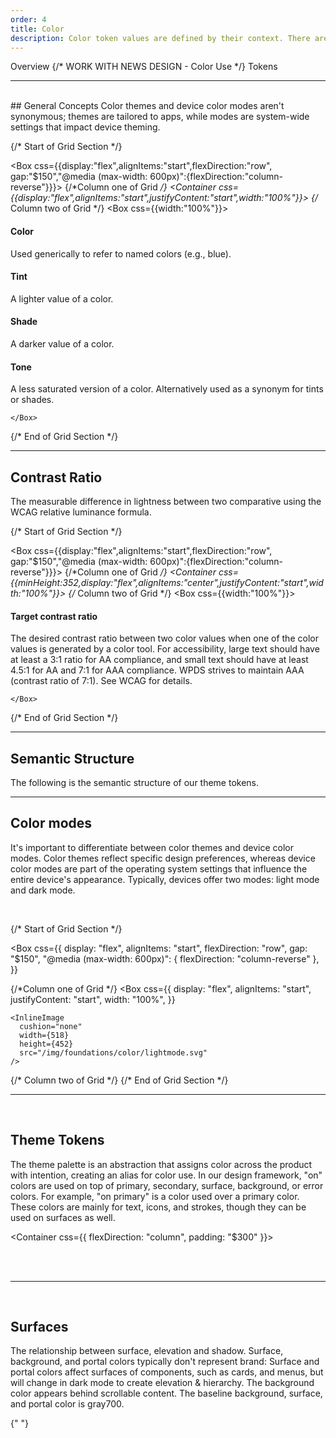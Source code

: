```yaml
---
order: 4
title: Color
description: Color token values are defined by their context. There are two contexts we currently support a "light" and "dark" context. Toggle the sun/moon in the top right of the site to see each context.
---
```


<TabsRoot defaultValue="Overview">
<TabsList>
<TabsTrigger value="Overview">Overview</TabsTrigger>
{/* WORK WITH NEWS DESIGN - <TabsTrigger value="Color Use">Color Use</TabsTrigger> */}
<TabsTrigger value="Color Tokens">Tokens</TabsTrigger>
</TabsList>

<TabsContent value="Overview">

<ColorSamples />

<BR />

---

<BR />
## General Concepts Color themes and device color modes aren't synonymous; themes
are tailored to apps, while modes are system-wide settings that impact device theming.

{/* Start of Grid Section */}

<Box css={{display:"flex",alignItems:"start",flexDirection:"row", gap:"$150","@media (max-width: 600px)":{flexDirection:"column-reverse"}}}>
 {/*Column one of Grid  */}
<Container css={{display:"flex",alignItems:"start",justifyContent:"start",width:"100%"}}>
    <InlineSVG
        path="/img/foundations/color/tints-shades.svg"
    />
</Container>
{/* Column two of Grid */}
<Box css={{width:"100%"}}>

#### Color

Used generically to refer to named colors (e.g., blue).

#### Tint

A lighter value of a color.

#### Shade

A darker value of a color.

#### Tone

A less saturated version of a color. Alternatively used as a synonym for tints or shades.

    </Box>

</Box>
{/* End of Grid Section */}

<BR />

---

## Contrast Ratio

The measurable difference in lightness between two comparative using the WCAG relative luminance formula.

{/* Start of Grid Section */}

<Box css={{display:"flex",alignItems:"start",flexDirection:"row", gap:"$150","@media (max-width: 600px)":{flexDirection:"column-reverse"}}}>
 {/*Column one of Grid  */}
<Container css={{minHeight:352,display:"flex",alignItems:"center",justifyContent:"start",width:"100%"}}>
    <InlineSVG
        title="*The number 4.74:1 reflects the contrast ratio against the target background gray700"
        path="/img/foundations/color/contrast-ratio.svg"
    />
</Container>
{/* Column two of Grid */}
<Box css={{width:"100%"}}>

#### Target contrast ratio

The desired contrast ratio between two color values when one of the color values is generated by a color tool.
For accessibility, large text should have at least a 3:1 ratio for AA compliance, and small text should have at least 4.5:1 for AA and 7:1 for AAA compliance. WPDS strives to maintain AAA (contrast ratio of 7:1).
See WCAG for details.

    </Box>

</Box>
{/* End of Grid Section */}

<BR />

---

## Semantic Structure

The following is the semantic structure of our theme tokens.

<Container>
  <InlineSVG
    title="*The number 4.74:1 reflects the contrast ratio against the target background gray700"
    path="/img/foundations/color/semantics.svg"
  />
</Container>

---

## Color modes

It's important to differentiate between color themes and device color modes. Color themes reflect specific design preferences, whereas device color modes are part of the operating system settings that influence the entire device's appearance. Typically, devices offer two modes: light mode and dark mode.

<BR />

{/* Start of Grid Section */}

<Box
  css={{
    display: "flex",
    alignItems: "start",
    flexDirection: "row",
    gap: "$150",
    "@media (max-width: 600px)": { flexDirection: "column-reverse" },
  }}
>
  {/*Column one of Grid  */}
  <Box
    css={{
      display: "flex",
      alignItems: "start",
      justifyContent: "start",
      width: "100%",
    }}
  >
    <InlineImage
      cushion="none"
      width={518}
      height={452}
      src="/img/foundations/color/lightmode.svg"
    />
  </Box>
  {/* Column two of Grid */}
  <Box
    css={{
      display: "flex",
      alignItems: "start",
      justifyContent: "start",
      width: "100%",
    }}
  >
    <InlineImage
      cushion="none"
      width={518}
      height={452}
      src="/img/foundations/color/darkmode.svg"
    />
  </Box>
</Box>
{/* End of Grid Section */}

<BR />

---

<BR />

## Theme Tokens

The theme palette is an abstraction that assigns color across the product with intention, creating an alias for color use. In our design framework, "on" colors are used on top of primary, secondary, surface, background, or error colors. For example, "on primary" is a color used over a primary color. These colors are mainly for text, icons, and strokes, though they can be used on surfaces as well.

<Container css={{ flexDirection: "column", padding: "$300" }}>
  <InlineSVG path="/img/foundations/color/breakdown.svg" />
</Container>

<BR />

<ThemeTokens />

<BR />

---

<BR />

## Surfaces

The relationship between surface, elevation and shadow. Surface, background, and portal colors typically don't represent brand:
Surface and portal colors affect surfaces of components, such as cards, and menus, but will change in dark mode to create elevation & hierarchy.
The background color appears behind scrollable content. The baseline background, surface, and portal color is gray700.

{" "}
<InlineImage
  cushion="none"
  width={1066}
  height={637}
  src="/img/foundations/color/surface.svg"
/>

<BR/>
</TabsContent>

<TabsContent value="Color Tokens">
  <ColorTokenTable />
</TabsContent>

</TabsRoot>

<BR />
